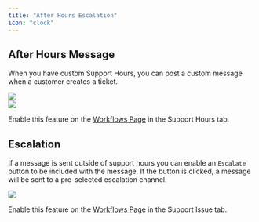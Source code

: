 ```yaml
---
title: "After Hours Escalation"
icon: "clock"
---
```


## After Hours Message

When you have custom Support Hours, you can post a custom message when a customer creates a ticket.

<Frame caption="Settings page to set the Support Hours response.">
  <img src="/images/support-hours-response.png" />
</Frame>

<br />
<Frame caption="What the support message looks like when posted in Slack.">
  <img src="/images/support-hours-feed.png" />
</Frame>

Enable this feature on the [Workflows Page](https://app.usepylon.com/workflows) in the Support Hours tab.

## Escalation

If a message is sent outside of support hours you can enable an `Escalate`
button to be included with the message. If the button is clicked, a message will
be sent to a pre-selected escalation channel.

<Frame caption="What the support message looks like when posted in Slack.">
  <img src="/images/escalation.png" />
</Frame>

Enable this feature on the [Workflows Page](https://app.usepylon.com/workflows) in the Support Issue tab.
